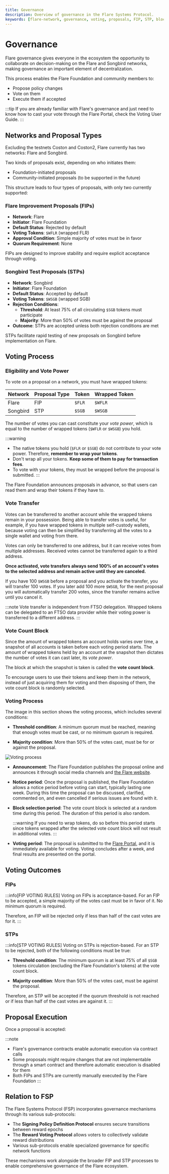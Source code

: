 ```yaml
---
title: Governance
description: Overview of governance in the Flare Systems Protocol.
keywords: [flare-network, governance, voting, proposals, FIP, STP, blockchain]
---
```



# Governance

Flare governance gives everyone in the ecosystem the opportunity to collaborate on decision-making on the Flare and Songbird networks, making governance an important element of decentralization.

This process enables the Flare Foundation and community members to:

- Propose policy changes
- Vote on them
- Execute them if accepted

:::tip
If you are already familiar with Flare's governance and just need to know how to cast your vote through the Flare Portal, check the Voting User Guide.
:::

## Networks and Proposal Types

Excluding the testnets Coston and Coston2, Flare currently has two networks: Flare and Songbird.

Two kinds of proposals exist, depending on who initiates them:

- Foundation-initiated proposals
- Community-initiated proposals (to be supported in the future)

This structure leads to four types of proposals, with only two currently supported:

### Flare Improvement Proposals (FIPs)

- **Network**: Flare
- **Initiator**: Flare Foundation
- **Default Status**: Rejected by default
- **Voting Tokens**: `$WFLR` (wrapped FLR)
- **Approval Condition**: Simple majority of votes must be in favor
- **Quorum Requirement**: None

FIPs are designed to improve stability and require explicit acceptance through voting.

### Songbird Test Proposals (STPs)

- **Network**: Songbird
- **Initiator**: Flare Foundation
- **Default Status**: Accepted by default
- **Voting Tokens**: `$WSGB` (wrapped SGB)
- **Rejection Conditions**:
  - **Threshold**: At least 75% of all circulating `$SGB` tokens must participate
  - **Majority**: More than 50% of votes must be against the proposal
- **Outcome**: STPs are accepted unless both rejection conditions are met

STPs facilitate rapid testing of new proposals on Songbird before implementation on Flare.

## Voting Process

### Eligibility and Vote Power

To vote on a proposal on a network, you must have wrapped tokens:

| Network  | Proposal Type | Token  | Wrapped Token |
| -------- | ------------- | ------ | ------------- |
| Flare    | FIP           | `$FLR` | `$WFLR`       |
| Songbird | STP           | `$SGB` | `$WSGB`       |

The number of votes you can cast constitute your _vote power_, which is equal to the number of wrapped tokens (`$WFLR` or `$WSGB`) you hold.

:::warning

- The native tokens you hold (`$FLR` or `$SGB`) do not contribute to your vote power. Therefore, **remember to wrap your tokens**.
- Don't wrap all your tokens. **Keep some of them to pay for transaction fees**.
- To vote with your tokens, they must be wrapped before the proposal is submitted.
  :::

The Flare Foundation announces proposals in advance, so that users can read them and wrap their tokens if they have to.

### Vote Transfer

Votes can be transferred to another account while the wrapped tokens remain in your possession. Being able to transfer votes is useful, for example, if you have wrapped tokens in multiple self-custody wallets, because voting can then be simplified by transferring all the votes to a single wallet and voting from there.

Votes can only be transferred to one address, but it can receive votes from multiple addresses. Received votes cannot be transferred again to a third address.

**Once activated, vote transfers always send 100% of an account's votes to the selected address and remain active until they are canceled.**

If you have 100 `$WSGB` before a proposal and you activate the transfer, you will transfer 100 votes. If you later add 100 more `$WSGB`, for the next proposal you will automatically transfer 200 votes, since the transfer remains active until you cancel it.

:::note
Vote transfer is independent from FTSO delegation. Wrapped tokens can be delegated to an FTSO data provider while their voting power is transferred to a different address.
:::

### Vote Count Block

Since the amount of wrapped tokens an account holds varies over time, a snapshot of all accounts is taken before each voting period starts. The amount of wrapped tokens held by an account at the snapshot then dictates the number of votes it can cast later, its _vote power_.

The block at which the snapshot is taken is called the **vote count block**.

To encourage users to use their tokens and keep them in the network, instead of just acquiring them for voting and then disposing of them, the vote count block is randomly selected.

### Voting Process

The image in this section shows the voting process, which includes several conditions:

- **Threshold condition**: A minimum quorum must be reached, meaning that enough votes must be cast, or no minimum quorum is required.

- **Majority condition**: More than 50% of the votes cast, must be for or against the proposal.

<div style={{ display: "flex", justifyContent: "center", margin: "2rem 0" }}>
  <img src={GovVotingProcess} style={{ width: 500 }} alt="Voting process" />
</div>

- **Announcement**: The Flare Foundation publishes the proposal online and announces it through social media channels and [the Flare website](https://flare.network).

- **Notice period**: Once the proposal is published, the Flare Foundation allows a notice period before voting can start, typically lasting one week. During this time the proposal can be discussed, clarified, commented on, and even cancelled if serious issues are found with it.

- **Block selection period**: The vote count block is selected at a random time during this period. The duration of this period is also random.

  :::warning
  If you need to wrap tokens, do so before this period starts since tokens wrapped after the selected vote count block will not result in additional votes.
  :::

- **Voting period**: The proposal is submitted to the [Flare Portal](https://portal.flare.network), and it is immediately available for voting. Voting concludes after a week, and final results are presented on the portal.

## Voting Outcomes

### FIPs

:::info[FIP VOTING RULES]
Voting on FIPs is acceptance-based. For an FIP to be accepted, a simple majority of the votes cast must be in favor of it. No minimum quorum is required.

Therefore, an FIP will be rejected only if less than half of the cast votes are for it.
:::

### STPs

:::info[STP VOTING RULES]
Voting on STPs is rejection-based. For an STP to be rejected, both of the following conditions must be true:

- **Threshold condition**: The minimum quorum is at least 75% of all `$SGB` tokens circulation (excluding the Flare Foundation's tokens) at the vote count block.

- **Majority condition**: More than 50% of the votes cast, must be against the proposal.

Therefore, an STP will be accepted if the quorum threshold is not reached or if less than half of the cast votes are against it.
:::

## Proposal Execution

Once a proposal is accepted:

:::note

- Flare's governance contracts enable automatic execution via contract calls
- Some proposals might require changes that are not implementable through a smart contract and therefore automatic execution is disabled for them
- Both FIPs and STPs are currently manually executed by the Flare Foundation
  :::

## Relation to FSP

The Flare Systems Protocol (FSP) incorporates governance mechanisms through its various sub-protocols:

- The **Signing Policy Definition Protocol** ensures secure transitions between reward epochs
- The **Reward Voting Protocol** allows voters to collectively validate reward distributions
- Various sub-protocols enable specialized governance for specific network functions

These mechanisms work alongside the broader FIP and STP processes to enable comprehensive governance of the Flare ecosystem.
